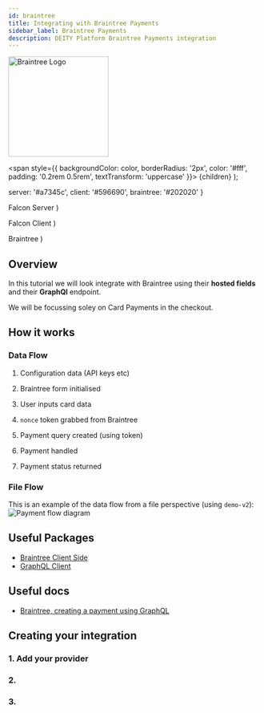 ```yaml
---
id: braintree
title: Integrating with Braintree Payments
sidebar_label: Braintree Payments
description: DEITY Platform Braintree Payments integration
---
```


<a href="https://www.braintreepayments.com/" rel="noreferrer noopener" target="_blank" aria-label="visit the Braintree site">
  <img src="/img/docs/platform/braintree.svg" alt="Braintree Logo" width="200" />
</a>

  <span
    style={{
      backgroundColor: color,
      borderRadius: '2px',
      color: '#fff',
      padding: '0.2rem 0.5rem',
      textTransform: 'uppercase'
    }}>
    {children}
  </span>
);

  server: '#a7345c',
  client: '#596690',
  braintree: '#202020'
}

  <Highlight color={colors.server}>Falcon Server</Highlight>
)

  <Highlight color={colors.client}>Falcon Client</Highlight>
)

  <Highlight color={colors.braintree}>Braintree</Highlight>
)


## Overview

In this tutorial we will look integrate with Braintree using their **hosted fields** and their **GraphQl** endpoint.

We will be focussing soley on Card Payments in the checkout.


## How it works

### Data Flow

1. <ServerFlag /> Configuration data (API keys etc)

2. <ClientFlag /> Braintree form initialised

3. <ClientFlag /> User inputs card data

4. <BraintreeFlag /> `nonce` token grabbed from Braintree

5. <ServerFlag /> Payment query created (using token)

6. <BraintreeFlag /> Payment handled

6. <ServerFlag /> Payment status returned


### File Flow
This is an example of the data flow from a file perspective (using `demo-v2`):
<img src="/img/docs/platform/payment-flow.jpg" alt="Payment flow diagram" />


## Useful Packages

- [Braintree Client Side](https://www.npmjs.com/package/react-braintree-fields)
- [GraphQL Client](https://github.com/graphql-dotnet/graphql-client)

## Useful docs

- [Braintree, creating a payment using GraphQL](https://graphql.braintreepayments.com/guides/creating_transactions/#charging-a-payment-method)

## Creating your integration

### 1. Add your provider

### 2. 

### 3.
